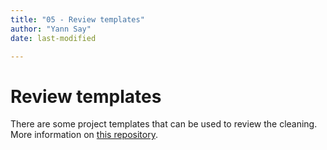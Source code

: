 ```yaml
---
title: "05 - Review templates"
author: "Yann Say"
date: last-modified

---
```

# Review templates

There are some project templates that can be used to review the cleaning. More information on [this repository](https://github.com/impact-initiatives/impacttemplates).
